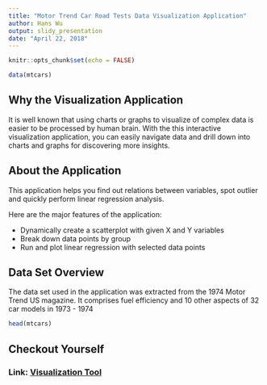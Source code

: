 ```yaml
---
title: "Motor Trend Car Road Tests Data Visualization Application"
author: Hans Wu
output: slidy_presentation
date: "April 22, 2018"
---
```


```r
knitr::opts_chunk$set(echo = FALSE)

data(mtcars)
```

## Why the Visualization Application
It is well known that using charts or graphs to visualize of complex data is easier to be processed by human brain. With the this interactive visualization application, you can easily navigate data and drill down into charts and graphs for discovering more insights.


## About the Application

This application helps you find out relations between variables, spot outlier and quickly perform linear regression analysis.

Here are the major features of the application:

- Dynamically create a scatterplot with given X and Y variables
- Break down data points by group
- Run and plot linear regression with selected data points


## Data Set Overview
The data set used in the application was extracted from the 1974 Motor Trend US magazine. It comprises fuel efficiency and 10 other aspects of 32 car models in 1973 - 1974

```r
head(mtcars)
```

## Checkout Yourself

### Link: [Visualization Tool](https://chiehwu1989.shinyapps.io/MyApplication/)
